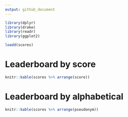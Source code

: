 ```yaml
---
output: github_document
---
```


<!-- Leaderboard.md is generated from Leaderboard.Rmd. Please edit that file -->


```r
library(dplyr)
library(drake)
library(readr)
library(ggplot2)
```

```r
loadd(scores)
```

# Leaderboard by score

```r
knitr::kable(scores %>% arrange(score))
```

# Leaderboard by alphabetical

```r
knitr::kable(scores %>% arrange(pseudonym))
```